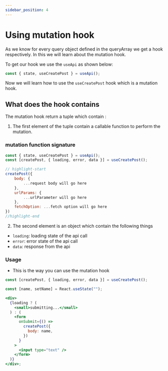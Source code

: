```yaml
---
sidebar_position: 4
---
```


# Using mutation hook

As we know for every query object defined in the queryArray we get a hook respectively. In this we will learn about the mutation hook.

To get our hook we use the `useApi` as shown below:

```jsx
const { state, useCreatePost } = useApi();
```

Now we will learn how to use the `useCreatePost` hook which is a mutation hook.

## What does the hook contains

The mutation hook return a tuple which contain :

1. The first element of the tuple contain a callable function to perform the mutation.

### mutation function signature

```jsx
const { state, useCreatePost } = useApi();
const [createPost, { loading, error, data }] = useCreatePost();

// highlight-start
createPost({
    body: {
        ...request body will go here
    },
    urlParams: {
        ...urlParameter will go here
    },
    fetchOption: ...fetch option will go here
})
//highlight-end

```

2. The second element is an object which contain the following things

- `loading`: loading state of the api call
- `error`: error state of the api call
- `data`: response from the api

### Usage

- This is the way you can use the mutation hook

```jsx
const [createPost, { loading, error, data }] = useCreatePost();

const [name, setName] = React.useState("");

<div>
  {loading ? (
    <small>submitting...</small>
  ) : (
    <form
      onSubmit={() =>
        createPost({
          body: name,
        })
      }
    >
      <input type="text" />
    </form>
  )}
</div>;
```
